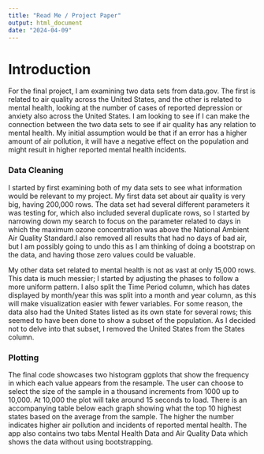 ```yaml
---
title: "Read Me / Project Paper"
output: html_document
date: "2024-04-09"
---
```


# Introduction

For the final project, I am examining two data sets from data.gov. The first is related to air quality across the United States, and the other is related to mental health, looking at the number of cases of reported depression or anxiety also across the United States. I am looking to see if I can make the connection between the two data sets to see if air quality has any relation to mental health. My initial assumption would be that if an error has a higher amount of air pollution, it will have a negative effect on the population and might result in higher reported mental health incidents.

### Data Cleaning
I started by first examining both of my data sets to see what information would be relevant to my project. My first data set about air quality is very big, having 200,000 rows. The data set had several different parameters it was testing for, which also included several duplicate rows, so I started by narrowing down my search to focus on the parameter related to days in which the maximum ozone concentration was above the National Ambient Air Quality Standard.I also removed all results that had no days of bad air, but I am possibly going to undo this as I am thinking of doing a bootstrap on the data, and having those zero values could be valuable.

My other data set related to mental health is not as vast at only 15,000 rows. This data is much messier; I started by adjusting the phases to follow a more uniform pattern. I also split the Time Period column, which has dates displayed by month/year this was split into a month and year column, as this will make visualization easier with fewer variables. For some reason, the data also had the United States listed as its own state for several rows; this seemed to have been done to show a subset of the population. As I decided not to delve into that subset, I removed the United States from the States column. 

### Plotting
The final code showcases two histogram ggplots that show the frequency in which each value appears from the resample. The user can choose to select the size of the sample in a thousand increments from 1000 up to 10,000. At 10,000 the plot will take around 15 seconds to load. There is an accompanying table below each graph showing what the top 10 highest states based on the average from the sample. The higher the number indicates higher air pollution and incidents of reported mental health. The app also contains two tabs Mental Health Data and Air Quality Data which shows the data without using bootstrapping.
